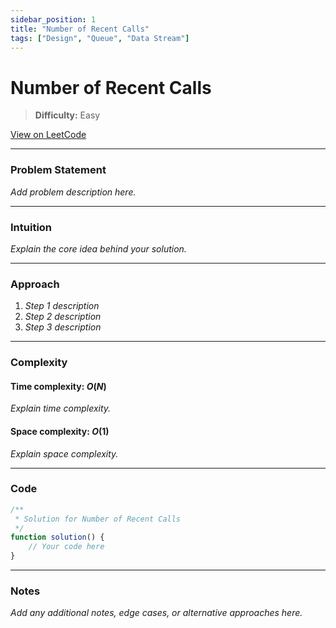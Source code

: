 ```yaml
---
sidebar_position: 1
title: "Number of Recent Calls"
tags: ["Design", "Queue", "Data Stream"]
---
```


# Number of Recent Calls

> **Difficulty:** Easy

[View on LeetCode](https://leetcode.com/problems/number-of-recent-calls/)

***

### Problem Statement

_Add problem description here._

***

### Intuition

_Explain the core idea behind your solution._

***

### Approach

1. _Step 1 description_
2. _Step 2 description_
3. _Step 3 description_

***

### Complexity

#### Time complexity: $O(N)$

_Explain time complexity._

#### Space complexity: $O(1)$

_Explain space complexity._

***

### Code

```javascript
/**
 * Solution for Number of Recent Calls
 */
function solution() {
    // Your code here
}
```

***

### Notes

_Add any additional notes, edge cases, or alternative approaches here._
